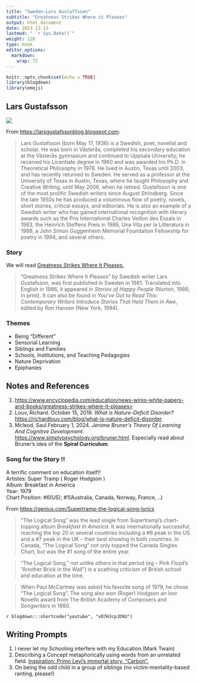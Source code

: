 ```yaml
---
title: "Sweden-Lars Gustaffsson"
subtitle: "Greatness Strikes Where it Pleases"
output: html_document
date: 2023-12-13
lastmod: " `r Sys.Date()`"
weight: 120
type: book
editor_options: 
  markdown: 
    wrap: 72
---
```


```r
knitr::opts_chunk$set(echo = TRUE)
library(blogdown)
library(emoji)
```

## Lars Gustafsson

![](470px-Lars_Gustafsson_in_2012.jpg)

From <u><https://larsgustafssonblog.blogspot.com></u>:

>Lars Gustafsson (born May 17, 1936) is a Swedish, poet, novelist and scholar. He was born in Västerås, completed his secondary education at the Västerås gymnasium and continued to Uppsala University; he received his Licentiate degree in 1960 and was awarded his Ph.D. in Theoretical Philosophy in 1978. He lived in Austin, Texas until 2003, and has recently returned to Sweden. He served as a professor at the University of Texas in Austin, Texas, where he taught Philosophy and Creative Writing, until May 2006, when he retired. Gustafsson is one of the most prolific Swedish writers since August Strindberg. Since the late 1950s he has produced a voluminous flow of poetry, novels, short stories, critical essays, and editorials. He is also an example of a Swedish writer who has gained international recognition with literary awards such as the Prix International Charles Veillon des Essais in 1983, the Heinrich Steffens Preis in 1986, Una Vita per la Litteratura in 1989, a John Simon Guggenheim Memorial Foundation Fellowship for poetry in 1994, and several others.

### Story

We will read <u>[Greatness Strikes Where It Pleases.](LArs Gustafsson - Greatness Strikes Where it Pleases.docx)</u>

>"Greatness Strikes Where It Pleases" by Swedish writer Lars Gustafsson, was first published in Sweden in 1981. Translated into English in 1986, it appeared in *Stories of Happy People* (Norton, 1986; in print). It can also be found in *You've Got to Read This: Contemporary Writers Introduce Stories That Held Them in Awe*, edited by Ron Hansen (New York, 1994).

### Themes

- Being "Different"
- Sensorial Learning
- Siblings and Families
- Schools, Institutions, and Teaching Pedagogies
- Nature Deprivation
- Epiphanies

## Notes and References

1. <u>https://www.encyclopedia.com/education/news-wires-white-papers-and-books/greatness-strikes-where-it-pleases></u>
1. Louv, Richard. October 15, 2019. *What is Nature-Deficit Disorder?* <u><https://richardlouv.com/blog/what-is-nature-deficit-disorder></u>
1. Mcleod, Saul.February 1, 2024. *Jerome Bruner’s Theory Of Learning And Cognitive Development*. <u><https://www.simplypsychology.org/bruner.html></u>. Especially read about Bruner's idea of the **Spiral Curriculum**. 

### Song for the Story !!
A terrific comment on education itself!!\
Artistes: Super Tramp ( Roger Hodgson )\
Album: Breakfast in America\
Year: 1979\
Chart Position: #6(US); #1(Australia, Canada, Norway, France, ..)\


From <u><https://genius.com/Supertramp-the-logical-song-lyrics></u>

>“The Logical Song” was the lead single from Supertramp’s chart-topping album *Breakfast In America*. It was internationally successful, reaching the top 20 in several countries including a #6 peak in the US and a #7 peak in the UK – their best showing in both countries. In Canada, “The Logical Song” not only topped the Canada Singles Chart, but was the #1 song of the entire year.

>“The Logical Song,” not unlike others in that period (eg – Pink Floyd’s “Another Brick in the Wall”) is a scathing criticism of British school and education at the time.

>When Paul McCartney was asked his favorite song of 1979, he chose “The Logical Song”. The song also won (Roger) Hodgson an Ivor Novello award from The British Academy of Composers and Songwriters in 1980.

`r blogdown:::shortcode("youtube", "vD7HJcpJD9U")`

## Writing Prompts
1. I never let my Schooling interfere with my Education.(Mark Twain)
1. Describing a Concept metaphorically using words from an unrelated field. <u>[Inspiration: Primo Levi's immortal story, "Carbon".](../170-italy-primolevi/)</u>
1. On being the odd child in a group of siblings (no victim-mentality-based ranting, please!)

